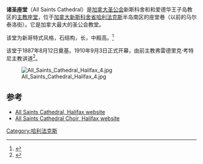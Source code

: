 {{NoteTA
| 1 = zh-hans:哈利法克斯;zh-hk:哈利法斯;zh-tw:哈利法克斯;
| 2 = zh-hans:新斯科舍;zh-hk:諾華斯高沙;zh-tw:新斯科細亞
}}
{{Infobox church
| name                   = 诸圣座堂
| fullname               = Cathedral Church of All Saints Halifax
| image                  = Cathedral_Church_All_Saints.jpg
| latNS                  = 44.64028
| longEW                 = -63.58016
| location               = [[加拿大|加拿大]][[新斯科舍省|新斯科舍省]][[哈利法克斯|哈利法克斯]]
| denomination           = [[圣公会|圣公会]]
| membership             = 300个家庭
| built date              = 1910
| status                 = [[主教座堂|主教座堂]]
| architect              = Ralph Adams Cram
| architectural type     = 新哥特式
| length                 = 255英尺
| width                  = 86英尺
| width nave             = 58英尺
| height                 = 68英尺
| diocese                = 新斯科舍和和爱德华王子岛教区
| logo                   = Cathedral_Church_of_All_Saints_Crest_2.0.png
| logosize               = 200px
}}
'''诸圣座堂'''（All Saints Cathedral）是[[加拿大圣公会|加拿大圣公会]]新斯科舍和和爱德华王子岛教区的[[主教座堂|主教座堂]]，位于[[加拿大|加拿大]][[新斯科舍省|新斯科舍省]][[哈利法克斯|哈利法克斯]]半岛南区的座堂巷（以前的马尔泰洛街）。它是加拿大最大的圣公会教堂。

该堂为新哥特式风格，石结构，长{{convert|255|ft|m}}，中殿高{{convert|68|ft|m}}。<ref name=CAB>{{cite journal| url=http://digital.library.mcgill.ca/cab/| title=Cathedral of "All Saints," Halifax, N.S.| work=The Canadian Architect & Builder| date=January 1908| volume=22| issue=1| pages=11-14| accessdate=2015-02-23| journal=| archive-date=2015-02-23| archive-url=https://web.archive.org/web/20150223223223/http://digital.library.mcgill.ca/cab/| dead-url=no}}</ref>

该堂于1887年8月12日奠基。1910年9月3日正式开幕，由前主教弗雷德里克·考特尼主教讲道<ref name=Opening>{{cite web|url=http://openlibrary.org/books/OL7227372M/The_official_report_of_the_opening_of_All_Saints'_Cathedral_at_Halifax_N._S.|title=The Official Report of the Opening of All Saints' Cathedral at Halifax, N.S.|publisher=Chronicle Print Co.|year=1911|accessdate=2013-04-10|archive-date=2015-02-24|archive-url=https://web.archive.org/web/20150224032028/https://openlibrary.org/books/OL7227372M/The_official_report_of_the_opening_of_All_Saints'_Cathedral_at_Halifax_N._S.|dead-url=no}}</ref>。

[[File:All_Saints_Cathedral_Halifax_4.jpg|thumb]]

==参考==
{{Reflist}}
*[http://www.cathedralchurchofallsaints.com/ All Saints Cathedral, Halifax website]{{Wayback|url=http://www.cathedralchurchofallsaints.com/ |date=20161116115721 }}
*[https://web.archive.org/web/20130222043402/http://ccaschoir.com/ All Saints Cathedral Choir, Halifax website]
{{coord|44|38|25.60|N|63|34|46.85|W|region:CA|display=title}}
[[Category:哈利法克斯|Category:哈利法克斯]]